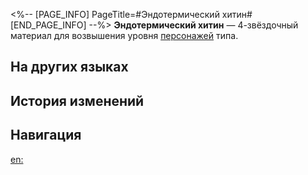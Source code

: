 <%-- [PAGE_INFO]
PageTitle=#Эндотермический хитин#
[END_PAGE_INFO] --%>
{{Предмет Инфобокс
|id          = 110402
|Изображение = Предмет Эндотермический хитин.png
|Тип         = Материал возвышения персонажа
|Инвентарь   = Материалы улучшения
|Редкость    = 4
|Эффект      = 
|Описание    = Горячее полупрозрачное вещество, почти похожее на огонь в твёрдом состоянии. Можно использовать для возвышения огненных персонажей.
|Источник1   = [[Застойная тень: Форма пламени]]
|Источник2   = [[Универсальная машина для синтеза: Обмен материалов]]
}}
{{Описание|Странный хитин, отслаивающийся от межпространственного существа. Хотя он уже не обжигающе горячий, он всё ещё кажется тёплым.<br /><br />''«Снаружи слишком холодно. Но с этим драгоценным камнем вы сможете путешествовать повсюду, даже искать города, в которых остались люди...»''}}
'''Эндотермический хитин''' — 4-звёздочный материал для возвышения уровня [[Персонажи|персонажей]] {{undefined|}} типа.

==На других языках==
{{На других языках
|en   = Endotherm Chitin
|zhs  = 恒温晶壳
|zht  = 恆溫晶殼
|ja   = 恒温晶殻
|ko   = 상온 갑각
|es   = Quitina endoterma
|fr   = Chitine endothermique
|ru   = Эндотермический хитин
|th   = Endotherm Chitin
|vi   = Vỏ Tinh Thể Giữ Nhiệt
|de   = Endothermes Chitin
|id   = Endotherm Chitin
|pt   = Endoderme de Quitina
}}

==История изменений==
{{История изменений|3.5}}

==Навигация==
{{Материалы улучшения Навбокс}}

[[en:]]